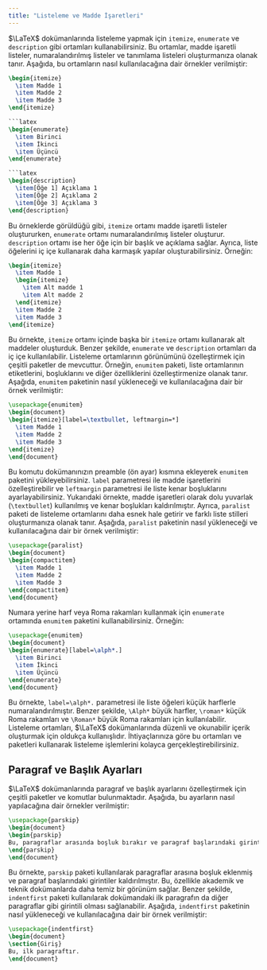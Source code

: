 ```yaml
---
title: "Listeleme ve Madde İşaretleri"
---
```


$\LaTeX$ dokümanlarında listeleme yapmak için `itemize`, `enumerate` ve `description` gibi ortamları kullanabilirsiniz. Bu ortamlar, madde işaretli listeler, numaralandırılmış listeler ve tanımlama listeleri oluşturmanıza olanak tanır. Aşağıda, bu ortamların nasıl kullanılacağına dair örnekler verilmiştir:

```latex
\begin{itemize}
  \item Madde 1
  \item Madde 2
  \item Madde 3
\end{itemize}

```latex
\begin{enumerate}
  \item Birinci
  \item İkinci
  \item Üçüncü
\end{enumerate}

```latex
\begin{description}
  \item[Öğe 1] Açıklama 1
  \item[Öğe 2] Açıklama 2
  \item[Öğe 3] Açıklama 3
\end{description}
```

Bu örneklerde görüldüğü gibi, `itemize` ortamı madde işaretli listeler oluştururken, `enumerate` ortamı numaralandırılmış listeler oluşturur. `description` ortamı ise her öğe için bir başlık ve açıklama sağlar.
Ayrıca, liste öğelerini iç içe kullanarak daha karmaşık yapılar oluşturabilirsiniz. Örneğin:

```latex
\begin{itemize}
  \item Madde 1
  \begin{itemize}
    \item Alt madde 1
    \item Alt madde 2
  \end{itemize}
  \item Madde 2
  \item Madde 3
\end{itemize}
```
Bu örnekte, `itemize` ortamı içinde başka bir `itemize` ortamı kullanarak alt maddeler oluşturduk. Benzer şekilde, `enumerate` ve `description` ortamları da iç içe kullanılabilir.
Listeleme ortamlarının görünümünü özelleştirmek için çeşitli paketler de mevcuttur. Örneğin, `enumitem` paketi, liste ortamlarının etiketlerini, boşluklarını ve diğer özelliklerini özelleştirmenize olanak tanır. Aşağıda, `enumitem` paketinin nasıl yükleneceği ve kullanılacağına dair bir örnek verilmiştir:

```latex
\usepackage{enumitem}
\begin{document}
\begin{itemize}[label=\textbullet, leftmargin=*]
  \item Madde 1
  \item Madde 2
  \item Madde 3
\end{itemize}
\end{document}
```

Bu komutu dokümanınızın preamble (ön ayar) kısmına ekleyerek `enumitem` paketini yükleyebilirsiniz. `label` parametresi ile madde işaretlerini özelleştirebilir ve `leftmargin` parametresi ile liste kenar boşluklarını ayarlayabilirsiniz. Yukarıdaki örnekte, madde işaretleri olarak dolu yuvarlak (`\textbullet`) kullanılmış ve kenar boşlukları kaldırılmıştır. Ayrıca, `paralist` paketi de listeleme ortamlarını daha esnek hale getirir ve farklı liste stilleri oluşturmanıza olanak tanır. Aşağıda, `paralist` paketinin nasıl yükleneceği ve kullanılacağına dair bir örnek verilmiştir:

```latex
\usepackage{paralist}
\begin{document}
\begin{compactitem}
  \item Madde 1
  \item Madde 2
  \item Madde 3
\end{compactitem}
\end{document}
```

Numara yerine harf veya Roma rakamları kullanmak için `enumerate` ortamında `enumitem` paketini kullanabilirsiniz. Örneğin:
```latex
\usepackage{enumitem}
\begin{document}
\begin{enumerate}[label=\alph*.]
  \item Birinci
  \item İkinci
  \item Üçüncü
\end{enumerate}
\end{document}
```
Bu örnekte, `label=\alph*.` parametresi ile liste öğeleri küçük harflerle numaralandırılmıştır. Benzer şekilde, `\Alph*` büyük harfler, `\roman*` küçük Roma rakamları ve `\Roman*` büyük Roma rakamları için kullanılabilir.
Listeleme ortamları, $\LaTeX$ dokümanlarında düzenli ve okunabilir içerik oluşturmak için oldukça kullanışlıdır. İhtiyaçlarınıza göre bu ortamları ve paketleri kullanarak listeleme işlemlerini kolayca gerçekleştirebilirsiniz.

<h2>Paragraf ve Başlık Ayarları</h2> 

$\LaTeX$ dokümanlarında paragraf ve başlık ayarlarını özelleştirmek için çeşitli paketler ve komutlar bulunmaktadır. Aşağıda, bu ayarların nasıl yapılacağına dair örnekler verilmiştir:
```latex
\usepackage{parskip}
\begin{document}
\begin{parskip}
Bu, paragraflar arasında boşluk bırakır ve paragraf başlarındaki girintileri kaldırır.
\end{parskip}
\end{document}  
```
Bu örnekte, `parskip` paketi kullanılarak paragraflar arasına boşluk eklenmiş ve paragraf başlarındaki girintiler kaldırılmıştır. Bu, özellikle akademik ve teknik dokümanlarda daha temiz bir görünüm sağlar. Benzer şekilde, `indentfirst` paketi kullanılarak dokümandaki ilk paragrafın da diğer paragraflar gibi girintili olması sağlanabilir. Aşağıda, `indentfirst` paketinin nasıl yükleneceği ve kullanılacağına dair bir örnek verilmiştir:
```latex
\usepackage{indentfirst}
\begin{document}
\section{Giriş}
Bu, ilk paragraftır.
\end{document}
```